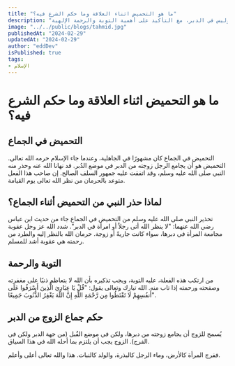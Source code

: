 ```yaml
---
title: "ما هو التحميض اثناء العلاقة وما حكم الشرع فيه؟"
description: "في هذا المقال يتناول التحذير من التحميض في الجماع وحكمه الشرعي، حيث يبين النبي صلى الله عليه وسلم النهي عن هذا الفعل، ويشدد على أهمية الطاعة في المعروف. يؤكد على أن الرجل يجوز له مجامعة زوجته في موضع الفرج وليس في الدبر، مع التأكيد على أهمية التوبة والرحمة الإلهية."
image: "../../public/blogs/tahmid.jpg"
publishedAt: "2024-02-29"
updatedAt: "2024-02-29"
author: "eddDev"
isPublished: true
tags:
- الإسلام
---
```



# ما هو التحميض اثناء العلاقة وما حكم الشرع فيه؟

## التحميض في الجماع
 
التحميض في الجماع كان مشهورًا في الجاهلية، وعندما جاء الإسلام حرمه الله تعالى. التحميض هو أن يجامع الرجل زوجته من الدبر في موضع الدُبر. قد نهانا الله عنه وحذر منه النبي صلى الله عليه وسلم، وقد اتفقت عليه جمهور السلف الصالح. إن صاحب هذا الفعل متوعد بالحرمان من نظر الله تعالى يوم القيامة.

## لماذا حذر النبي من التحميض أثناء الجماع؟

تحذير النبي صلى الله عليه وسلم من التحميض في الجماع جاء من حديث ابن عباس رضي الله عنهما: "لا ينظر الله أتى رجلاً أو امرأة في الدبر". شدد الله عز وجل عقوبة مجامعة المرأة في دبرها، سواء كانت جاريةً أو زوجة. حرمان الله بالنظر إليه والطرد من رحمته هي عقوبة أشد للمسلم.

## التوبة والرحمة

من ارتكب هذه الفعلة، عليه التوبة، ويجب تذكيره بأن الله لا يتعاظم ذنبًا على مغفرته وصفحته ورحمته إذا تاب منه. الله تبارك وتعالى يقول: "قُلْ يَا عِبَادِيَ الَّذِينَ أَسْرَفُوا عَلَى أَنفُسِهِمْ لَا تَقْنَطُوا مِن رَّحْمَةِ اللَّهِ إِنَّ اللَّهَ يَغْفِرُ الذُّنُوبَ جَمِيعًا".

## حكم جماع الزوج من الدبر

يُسمح للزوج أن يجامع زوجته من دبرها، ولكن في موضع القُبل (من جهة الدبر ولكن في الفرج). الزوج يجب أن يلتزم بما أحله الله في هذا السياق.

ففرج المرأة كالأرض، وماء الرجل كالبذرة، والولد كالنبات. هذا والله تعالى أعلى وأعلم.


